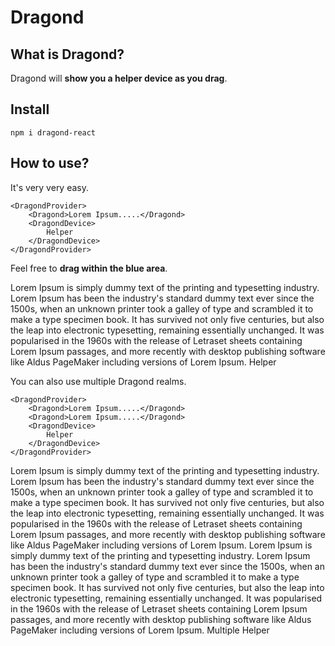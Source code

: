 
# Dragond

## What is Dragond?

Dragond will **show you a helper device as you drag**.

## Install

```
npm i dragond-react
```

## How to use?

It's very very easy.

```
<DragondProvider>
    <Dragond>Lorem Ipsum.....</Dragond>
    <DragondDevice>
        Helper
    </DragondDevice>
</DragondProvider>
```

Feel free to **drag within the blue area**.

<div style={{ background: "skyblue", padding: "0.25rem 1rem" }}>
  <DragondProvider>
    <Dragond>
      Lorem Ipsum is simply dummy text of the printing and typesetting industry.
      Lorem Ipsum has been the industry's standard dummy text ever since the
      1500s, when an unknown printer took a galley of type and scrambled it to
      make a type specimen book. It has survived not only five centuries, but
      also the leap into electronic typesetting, remaining essentially
      unchanged. It was popularised in the 1960s with the release of Letraset
      sheets containing Lorem Ipsum passages, and more recently with desktop
      publishing software like Aldus PageMaker including versions of Lorem
      Ipsum.
    </Dragond>
    <DragondDevice>Helper</DragondDevice>
  </DragondProvider>
</div>

You can also use multiple Dragond realms.

```
<DragondProvider>
    <Dragond>Lorem Ipsum.....</Dragond>
    <Dragond>Lorem Ipsum.....</Dragond>
    <DragondDevice>
        Helper
    </DragondDevice>
</DragondProvider>
```

<div style={{ background: "skyblue", padding: "0.25rem 1rem"  }}>
  <DragondProvider>
    <Dragond>
      Lorem Ipsum is simply dummy text of the printing and typesetting industry.
      Lorem Ipsum has been the industry's standard dummy text ever since the
      1500s, when an unknown printer took a galley of type and scrambled it to
      make a type specimen book. It has survived not only five centuries, but
      also the leap into electronic typesetting, remaining essentially
      unchanged. It was popularised in the 1960s with the release of Letraset
      sheets containing Lorem Ipsum passages, and more recently with desktop
      publishing software like Aldus PageMaker including versions of Lorem
      Ipsum.
    </Dragond>
    <Dragond>
      Lorem Ipsum is simply dummy text of the printing and typesetting industry.
      Lorem Ipsum has been the industry's standard dummy text ever since the
      1500s, when an unknown printer took a galley of type and scrambled it to
      make a type specimen book. It has survived not only five centuries, but
      also the leap into electronic typesetting, remaining essentially
      unchanged. It was popularised in the 1960s with the release of Letraset
      sheets containing Lorem Ipsum passages, and more recently with desktop
      publishing software like Aldus PageMaker including versions of Lorem
      Ipsum.
    </Dragond> 
    <DragondDevice>Multiple Helper</DragondDevice>
  </DragondProvider>
</div>
